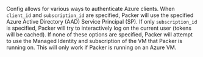 <!-- Code generated from the comments of the Config struct in builder/azure/common/client/config.go; DO NOT EDIT MANUALLY -->
Config allows for various ways to authenticate Azure clients.
When `client_id` and `subscription_id` are specified, Packer will use the
specified Azure Active Directory (AAD) Service Principal (SP).
If only `subscription_id` is specified, Packer will try to interactively
log on the current user (tokens will be cached).
If none of these options are specified, Packer will attempt to use the
Managed Identity and subscription of the VM that Packer is running on.
This will only work if Packer is running on an Azure VM.
